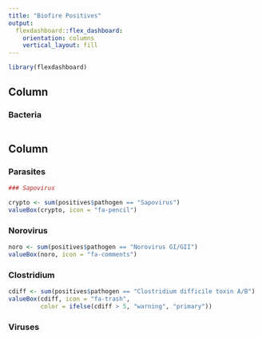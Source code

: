 ```yaml
---
title: "Biofire Positives"
output: 
  flexdashboard::flex_dashboard:
    orientation: columns
    vertical_layout: fill
---
```


```r
library(flexdashboard)
```

Column 
-------------------------------------
    
### Bacteria
    
```r
```

Column {.tabset}
-------------------------------------

### Parasites

```r

### Sapovirus
```

```r
crypto <- sum(positives$pathogen == "Sapovirus")
valueBox(crypto, icon = "fa-pencil")
```

### Norovirus

```r
noro <- sum(positives$pathogen == "Norovirus GI/GII")
valueBox(noro, icon = "fa-comments")
```

### Clostridium

```r
cdiff <- sum(positives$pathogen == "Clostridium difficile toxin A/B")
valueBox(cdiff, icon = "fa-trash",
         color = ifelse(cdiff > 5, "warning", "primary"))
```

### Viruses

```r
```
